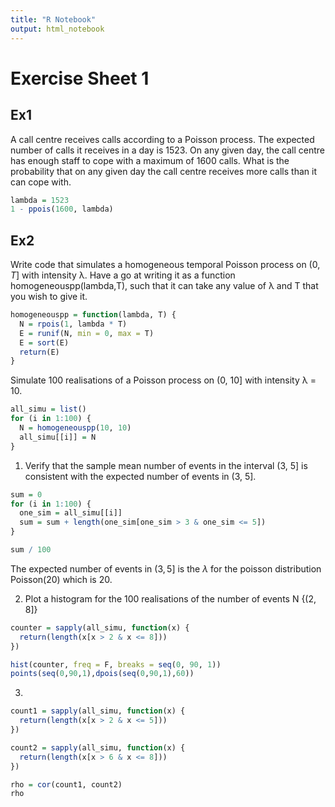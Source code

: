 ```yaml
---
title: "R Notebook"
output: html_notebook
---
```


# Exercise Sheet 1

## Ex1

A call centre receives calls according to a Poisson process. The expected number of calls it receives in a day is 1523. On any given day, the call centre has enough staff to cope with a maximum of 1600 calls. What is the probability that on any given day the call centre receives more calls than it can cope with.

```r
lambda = 1523
1 - ppois(1600, lambda)
```

## Ex2

Write code that simulates a homogeneous temporal Poisson process on $(0, T]$ with intensity λ. Have a go at writing it as a function homogeneouspp(lambda,T), such that it can take any value of λ and T that you wish to give it.

```r
homogeneouspp = function(lambda, T) {
  N = rpois(1, lambda * T)
  E = runif(N, min = 0, max = T)
  E = sort(E)
  return(E)
}
```

Simulate 100 realisations of a Poisson process on (0, 10] with intensity λ = 10.

```r
all_simu = list()
for (i in 1:100) {
  N = homogeneouspp(10, 10)
  all_simu[[i]] = N
}
```

1.  Verify that the sample mean number of events in the interval (3, 5] is consistent with the expected number of events in (3, 5].

```r
sum = 0
for (i in 1:100) {
  one_sim = all_simu[[i]]
  sum = sum + length(one_sim[one_sim > 3 & one_sim <= 5])
}

sum / 100
```

The expected number of events in $(3, 5]$ is the $\lambda$ for the poisson distribution $\text{Poisson}(20)$ which is $20$.

2.  Plot a histogram for the 100 realisations of the number of events N {(2, 8]}

```r
counter = sapply(all_simu, function(x) {
  return(length(x[x > 2 & x <= 8]))
})

hist(counter, freq = F, breaks = seq(0, 90, 1))
points(seq(0,90,1),dpois(seq(0,90,1),60))
```

3.  

```r
count1 = sapply(all_simu, function(x) {
  return(length(x[x > 2 & x <= 5]))
})

count2 = sapply(all_simu, function(x) {
  return(length(x[x > 6 & x <= 8]))
})

rho = cor(count1, count2)
rho
```
